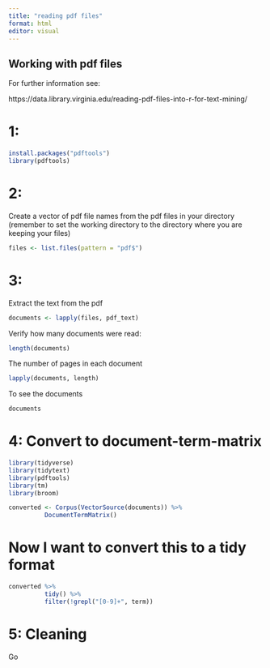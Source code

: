 ```yaml
---
title: "reading pdf files"
format: html
editor: visual
---
```


## Working with pdf files

For further information see:

https://data.library.virginia.edu/reading-pdf-files-into-r-for-text-mining/

# 1:
```r
install.packages("pdftools")
library(pdftools)
```

# 2:
Create a vector of pdf file names from the pdf files in your directory
(remember to set the working directory to the directory where you are keeping your files)

```r
files <- list.files(pattern = "pdf$")
```

# 3:
Extract the text from the pdf

```r
documents <- lapply(files, pdf_text)

```

Verify 
how many documents were read:

```r
length(documents)
```

The number of pages in each document
```r
lapply(documents, length) 
```
To see the documents
```r
documents
```


# 4: Convert to document-term-matrix

```r
library(tidyverse)
library(tidytext)
library(pdftools)
library(tm)
library(broom)

converted <- Corpus(VectorSource(documents)) %>%
          DocumentTermMatrix()
```

# Now I want to convert this to a tidy format

```r
converted %>%
          tidy() %>%
          filter(!grepl("[0-9]+", term))
```          
          

# 5: Cleaning

Go 

